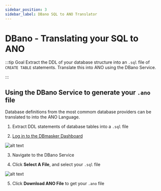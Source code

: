 ```yaml
---
sidebar_position: 3
sidebar_label: DBano SQL to ANO Translator
---
```


# DBano - Translating your SQL to ANO

:::tip Goal
Extract the DDL of your database structure into an `.sql` file of `CREATE TABLE` statements. Translate this into ANO using the DBano Service.

:::

## Using the DBano Service to generate your `.ano` file

Database definitions from the most commom database providers can be translated to into the ANO Language.

1. Extract DDL statements of database tables into a `.sql` file

2. [Log in to the DBmasker Dashboard](https://anonymizer.esito.no/auth/dashboard/home)

![alt text](/img/docs/ano-dashboard-wo-dberase.png 'DBmasker Dashboard')

3. Navigate to the DBano Service

4. Click **Select A File**, and select your `.sql` file

![alt text](/img/docs/dbano.png 'DBmasker Dashboard')

5. Click **Download ANO File** to get your `.ano` file
